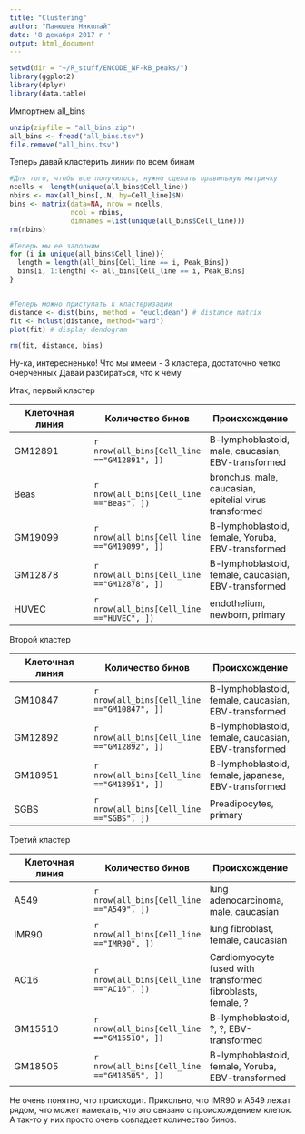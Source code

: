```yaml
---
title: "Clustering"
author: "Панюшев Николай"
date: '8 декабря 2017 г '
output: html_document
---
```


```r
setwd(dir = "~/R_stuff/ENCODE_NF-kB_peaks/")
library(ggplot2)
library(dplyr)
library(data.table)
```

Импортнем all_bins
```r
unzip(zipfile = "all_bins.zip")
all_bins <- fread("all_bins.tsv")
file.remove("all_bins.tsv")
```

Теперь давай кластерить линии по всем бинам
```r
#Для того, чтобы все получилось, нужно сделать правильную матричку
ncells <- length(unique(all_bins$Cell_line))
nbins <- max(all_bins[,.N, by=Cell_line]$N)
bins <- matrix(data=NA, nrow = ncells,
               ncol = nbins,
               dimnames =list(unique(all_bins$Cell_line)))
rm(nbins)

#Теперь мы ее заполним
for (i in unique(all_bins$Cell_line)){
  length = length(all_bins[Cell_line == i, Peak_Bins])
  bins[i, 1:length] <- all_bins[Cell_line == i, Peak_Bins]
}


#Теперь можно приступать к кластеризации
distance <- dist(bins, method = "euclidean") # distance matrix
fit <- hclust(distance, method="ward")
plot(fit) # display dendogram

rm(fit, distance, bins)
```

Ну-ка, интересненько!
Что мы имеем - 3 кластера, достаточно четко очерченных
Давай разбираться, что к чему

Итак, первый кластер

Клеточная линия  | Количество бинов | Происхождение | 
------------- | ------------- | -------------
GM12891 | `r nrow(all_bins[Cell_line =="GM12891", ])` | B-lymphoblastoid, male, caucasian, EBV-transformed
Beas | `r nrow(all_bins[Cell_line =="Beas", ])` | bronchus, male, caucasian, epitelial virus transformed
GM19099 | `r nrow(all_bins[Cell_line =="GM19099", ])` | B-lymphoblastoid, female, Yoruba, EBV-transformed
GM12878 | `r nrow(all_bins[Cell_line =="GM12878", ])` | B-lymphoblastoid, female, caucasian, EBV-transformed 
HUVEC | `r nrow(all_bins[Cell_line =="HUVEC", ])` |  endothelium, newborn, primary

Второй кластер

Клеточная линия  | Количество бинов | Происхождение | 
------------- | ------------- | -------------
GM10847 | `r nrow(all_bins[Cell_line =="GM10847", ])`| B-lymphoblastoid, female, caucasian, EBV-transformed   
GM12892 | `r nrow(all_bins[Cell_line =="GM12892", ])`| B-lymphoblastoid, female, caucasian, EBV-transformed
GM18951 | `r nrow(all_bins[Cell_line =="GM18951", ])`| B-lymphoblastoid, female, japanese, EBV-transformed
SGBS | `r nrow(all_bins[Cell_line =="SGBS", ])`| Preadipocytes, primary

Третий кластер

Клеточная линия  | Количество бинов | Происхождение | 
------------- | ------------- | -------------
A549 | `r nrow(all_bins[Cell_line =="A549", ])` | lung adenocarcinoma, male, caucasian
IMR90 | `r nrow(all_bins[Cell_line =="IMR90", ])` | lung fibroblast, female, caucasian
AC16 | `r nrow(all_bins[Cell_line =="AC16", ])` | Cardiomyocyte fused with transformed fibroblasts, female, ?
GM15510 | `r nrow(all_bins[Cell_line =="GM15510", ])`| B-lymphoblastoid, ?, ?, EBV-transformed 
GM18505 | `r nrow(all_bins[Cell_line =="GM18505", ])`|  B-lymphoblastoid, female, Yoruba, EBV-transformed

Не очень понятно, что происходит. 
Прикольно, что IMR90 и A549 лежат рядом, что может намекать, что это связано с происхождением клеток. А так-то у них просто очень совпадает количество бинов. 